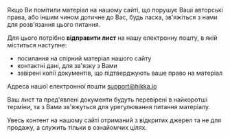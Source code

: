 
Якщо Ви помітили матеріал на нашому сайті, що порушує Ваші авторські права, або іншим чином дотичне до Вас, будь ласка, зв'яжіться з нами для розв'язання цього питання.

Для цього потрібно **відправити лист** на нашу електронну пошту, в якій міститься наступне:

-   посилання на спірний матеріал нашого сайту
-   контактні дані, для зв'язку з Вами
-   завірені копії документів, що підтверджують ваше право на матеріал

Адреса нашої електронної пошти <Link target="_blank" href="mailto:support@hikka.io">support@hikka.io</Link>

Ваш лист та пред'явлені документи будуть перевірені в найкоротші терміни, та з Вами зв'яжуться для урегулювання питання матеріалу.

Увесь контент на нашому сайті отриманий з відкритих джерел та не для продажу, а служить тільки в ознайомчих цілях.
